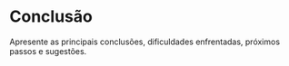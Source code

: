 # Conclusão

Apresente as principais conclusões, dificuldades enfrentadas, próximos passos e sugestões.